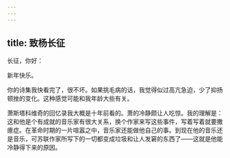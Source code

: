 ```yaml
---
---
---
```

title: 致杨长征
---

长征，你好：

新年快乐。

你的诗集我快看完了，很不坏。如果挑毛病的话，我觉得似过高亢急迫，少了抑扬顿挫的变化。这种感觉可能和我年龄大些有关。

萧斯塔科维奇的回忆录我大概是十年前看的。萧的冷静颇让人吃惊。我的理解是：这和他是个有成就的音乐家有很大关系，换个作家来写这些事件，写着写着就要撒癔症。在革命时期的一片喧嚣之中，音乐家还能做他自己的事。到现在他的音乐还是音乐，可苏联作家所写下的一切都变成垃圾和让人发窘的东西了——这就是他能冷静得下来的原因。